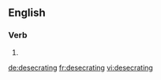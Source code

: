 
==English==

===Verb===
{{head|en|present participle}}

# {{present participle of|desecrate|lang=en}}

[[de:desecrating]]
[[fr:desecrating]]
[[vi:desecrating]]